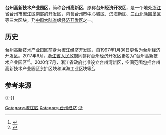 {{中国行政管理区
| name = 台州高新技术产业园区
| English_name = 
| logo = 
| logosize = 
| subdivision_type1 = 所属行政区
| subdivision_name1 = [[浙江省|浙江省]][[台州市|台州市]][[椒江区|椒江区]]
| established_date = 
| class = [[省级经济技术开发区|省级经济技术开发区]]
| division = 3
| subdistrict = 
| town = 
| seat = 
| county = 
| governing_body = 开发区管理委员会
| area = 
| population_total = 
}}
'''台州高新技术产业园区'''，简称'''台州高新区'''，原称'''台州经济开发区'''，是一个地处[[浙江省|浙江省]][[台州市|台州市]][[椒江区|椒江区]]南部的[[开发区|开发区]]，包含[[台州市中心城区|台州市中心城区]]、[[台州滨海工业区块|滨海新区]]、[[三山北涂围垦区|三山北涂围垦区]]等三大区块，乃[[中国大陆|中国大陆]][[省_(中華人民共和國)|省]]级[[经济开发区|经济开发区]]之一。

== 历史 ==
台州高新技术产业园区前身为椒江经济开发区，自1997年1月30日更名为台州经济开发区。2017年6月，[[浙江省人民政府|浙江省人民政府]]同意将台州经济开发区更名为“台州高新技术产业园区”<ref>{{Cite news|url=http://www.taizhou.com.cn/news/2017-06/14/content_3546322.htm|title=台州经济开发区更名为台州高新区|author=叶晨阳|date=2017-06-14|work=中国台州网|publisher=|accessdate=2020-07-19|language=|format=}}{{Dead link}}</ref>。2020年7月，浙江省政府批准设立[[台州湾新区|台州湾新区]]，空间范围包括台州高新技术产业园区东扩区块和滨海工业区块等<ref>{{Cite news|url=http://news.taizhou.com.cn/2020-07/19/content_6358735.htm|title=省政府批复同意设立台州湾新区|author=陈飞鹏|date=2020-07-19|work=中国台州网|publisher=|accessdate=2020-07-19|language=|format=}}{{Dead link}}</ref>。

== 参考来源 ==
{{Reflist}}

{{-}}
{{台州市}}
[[Category:椒江区|Category:椒江区]]
[[Category:台州经济|Category:台州经济]]
[[Category:经济开发区|浙]]